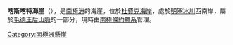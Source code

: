{{Coord|84|57|S|178|10|W|source:GNIS|display=title}}

'''喀斯喀特海崖'''（{{lang-en|Cascade Bluff}}），是[[南極洲|南極洲]]的海崖，位於[[杜費克海岸|杜費克海岸]]，處於[[明塞冰川|明塞冰川]]西南岸，屬於[[毛德王后山脈|毛德王后山脈]]的一部分，現時由[[南極條約體系|南極條約體系]]管理。

{{DEFAULTSORT:Cascade Bluff}}
[[Category:南極洲懸崖|Category:南極洲懸崖]]


{{DufekCoast-geo-stub}}